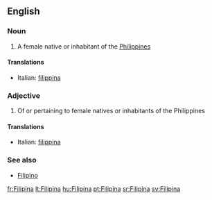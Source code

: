 ==English==

===Noun===
{{en-noun}}

# A female native or inhabitant of the [[Philippines]]

====Translations====
{{top}}
*Italian: [[filippina]] {{f}}
{{mid}}

{{bottom}}

===Adjective===
{{en-adj|-}}

# Of or pertaining to female natives or inhabitants of the Philippines

====Translations====
{{top}}
*Italian: [[filippina]]
{{mid}}

{{bottom}}

===See also===
*[[Filipino]]

[[fr:Filipina]]
[[lt:Filipina]]
[[hu:Filipina]]
[[pt:Filipina]]
[[sr:Filipina]]
[[sv:Filipina]]